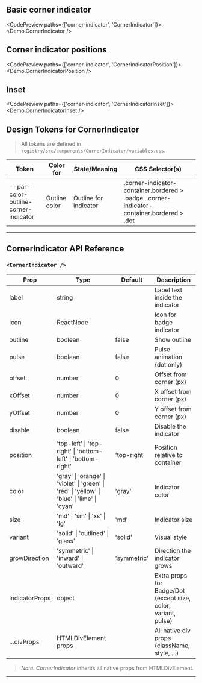 
<TableOfContents />

## Basic corner indicator

<CodePreview paths={['corner-indicator', 'CornerIndicator']}>
  <Demo.CornerIndicator />
</CodePreview>

## Corner indicator positions

<CodePreview paths={['corner-indicator', 'CornerIndicatorPosition']}>
  <Demo.CornerIndicatorPosition />
</CodePreview>

## Inset

<CodePreview paths={['corner-indicator', 'CornerIndicatorInset']}>
  <Demo.CornerIndicatorInset />
</CodePreview>

## Design Tokens for CornerIndicator

> All tokens are defined in `registry/src/components/CornerIndicator/variables.css`.

| Token                                | Color for     | State/Meaning         | CSS Selector(s)                                                                            |
| ------------------------------------ | ------------- | --------------------- | ------------------------------------------------------------------------------------------ |
| --par-color-outline-corner-indicator | Outline color | Outline for indicator | .corner-indicator-container.bordered > .badge, .corner-indicator-container.bordered > .dot |

---

## CornerIndicator API Reference

### `<CornerIndicator />`

| Prop           | Type                                                                                         | Default     | Description                                                    |
| -------------- | -------------------------------------------------------------------------------------------- | ----------- | -------------------------------------------------------------- |
| label          | string                                                                                       |             | Label text inside the indicator                                |
| icon           | ReactNode                                                                                    |             | Icon for badge indicator                                       |
| outline        | boolean                                                                                      | false       | Show outline                                                   |
| pulse          | boolean                                                                                      | false       | Pulse animation (dot only)                                     |
| offset         | number                                                                                       | 0           | Offset from corner (px)                                        |
| xOffset        | number                                                                                       | 0           | X offset from corner (px)                                      |
| yOffset        | number                                                                                       | 0           | Y offset from corner (px)                                      |
| disable        | boolean                                                                                      | false       | Disable the indicator                                          |
| position       | 'top-left' \| 'top-right' \| 'bottom-left' \| 'bottom-right'                                 | 'top-right' | Position relative to container                                 |
| color          | 'gray' \| 'orange' \| 'violet' \| 'green' \| 'red' \| 'yellow' \| 'blue' \| 'lime' \| 'cyan' | 'gray'      | Indicator color                                                |
| size           | 'md' \| 'sm' \| 'xs' \| 'lg'                                                                 | 'md'        | Indicator size                                                 |
| variant        | 'solid' \| 'outlined' \| 'glass'                                                             | 'solid'     | Visual style                                                   |
| growDirection  | 'symmetric' \| 'inward' \| 'outward'                                                         | 'symmetric' | Direction the indicator grows                                  |
| indicatorProps | object                                                                                       |             | Extra props for Badge/Dot (except size, color, variant, pulse) |
| ...divProps    | HTMLDivElement props                                                                         |             | All native div props (className, style, ...)                   |

> _Note:_ _CornerIndicator_ inherits all native props from HTMLDivElement.

---
